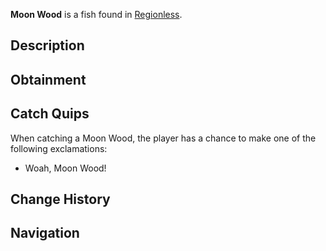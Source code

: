 {{FishInfobox
|image          = Moon Wood.png
|rarity         = Legendary
|sea            = First Sea
|location       = [[Regionless]]
|sublocation    = 
|sources        = Fishing Rod
|radar_location = 
|xp             = 50
|weather        = 
|time           = 
|season         = 
|bait           = 
|base_weight    = 0.2
|base_value     = 450
|weight_range   = 0.1
|base_chance    = 10000
|base_resil     = 100
}}
'''Moon Wood''' is a {{Rarity|Legendary}} fish found in [[Regionless]].

== Description ==
{{Description|Legends say, Moon Wood is used in crafting one of the strongest Rods...|Bestiary Entry}}

== Obtainment ==
{{Description|This resilient wood has endured the bitterest winters, its strength forged under the pale glow of the moon.|Bestiary Hint}}
{{Fish Availability|
Snowcap Island/Surrounding Ocean
|top_rods      = 
Krampus's Rod\485932.04\498780.42;
Magma Rod\471794.18\484268.74;
Plastic Rod\431288.4\442697.63;
Fast Rod\394881.38\545915.8;
Leviathan's Fang Rod\349948.46\348460.44;
Buddy Bond Rod\320244.83\470437.28;
Training Rod\246191.15\500518.08;
Flimsy Rod\273038.71\498985.87;
Ethereal Prism Rod\340291.03\375077.05;
No-Life Rod\335707.45\313107.66;
Seraphic Rod\334526.87\302657.37;
Rod Of The Forgotten Fang\314173.07\299941.87;
Trident Rod\311423.29\333938.91;
Free Spirit Rod\309108.69\331456.97;
Challenger's Rod\308358.04\299659.57;
Rod Of The Exalted One\304957.26\294943.38;
Rod Of The Depths\291943.69\293106.01;
Zeus Rod\285177.53\294948.28;
Verdant Shear Rod\282982.6\280381.27;
Blazebringer Rod\276326.81\296304.98;
Depthseeker Rod\266292.55\265815.39;
Avalanche Rod\250830.84\247714.59;
Volcanic Rod\247985.6\265914.73;
Steady Rod\121847.72\101898.6
|recommended   = Ethereal Prism Rod
}}

== Catch Quips ==
When catching a Moon Wood, the player has a chance to make one of the following exclamations:
* Woah, Moon Wood!

== Change History ==
{{Change History|{{subst:Current Version}}}}

== Navigation ==
{{Fish Navbox|Regionless}}